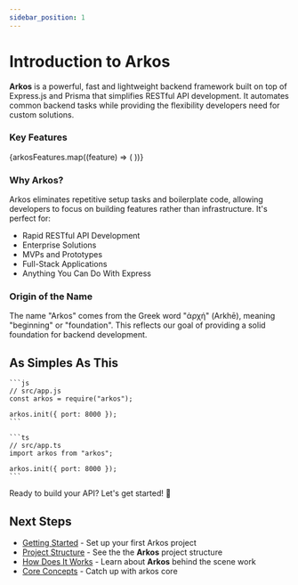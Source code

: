 ```yaml
---
sidebar_position: 1
---
```



# Introduction to Arkos

**Arkos** is a powerful, fast and lightweight backend framework built on top of Express.js and Prisma that simplifies RESTful API development. It automates common backend tasks while providing the flexibility developers need for custom solutions.

### Key Features

<!-- <ArkosFeaturesCardsDocs /> -->

<div
  id="tailwind"
  className="tailwind grid grid-cols-1 md:grid-cols-3 md:gap-4 p-2  mx-auto max-w-3xl md:max-w-6xl z-10 gap-3"
>
  {arkosFeatures.map((feature) => (
    <ArkosFeaturesCardsDocs {...feature} />
  ))}
</div>

### Why Arkos?

Arkos eliminates repetitive setup tasks and boilerplate code, allowing developers to focus on building features rather than infrastructure. It's perfect for:

- Rapid RESTful API Development
- Enterprise Solutions
- MVPs and Prototypes
- Full-Stack Applications
- Anything You Can Do With Express

### Origin of the Name

The name "Arkos" comes from the Greek word "ἀρχή" (Arkhē), meaning "beginning" or "foundation". This reflects our goal of providing a solid foundation for backend development.

## As Simples As This

<Tabs>
  <TabItem value="js" label="JavaScript" >

    ```js
    // src/app.js
    const arkos = require("arkos");

    arkos.init({ port: 8000 });
    ```

  </TabItem>
  <TabItem value="ts" label="TypeScript" default>

    ```ts
    // src/app.ts
    import arkos from "arkos";

    arkos.init({ port: 8000 });
    ```

  </TabItem>
</Tabs>

Ready to build your API? Let's get started! 🚀

## Next Steps

- [Getting Started](/docs/getting-started) - Set up your first Arkos project
- [Project Structure](/docs/project-structure) - See the the **Arkos** project structure
- [How Does It Works](/docs/how-does-arkos-works) - Learn about **Arkos** behind the scene work
- [Core Concepts](/docs/category/core-concepts) - Catch up with arkos core
